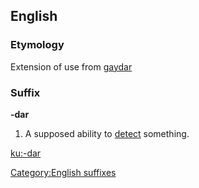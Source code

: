 {{rfv}}
==English==
===Etymology===
Extension of use from [[gaydar]]

===Suffix===
'''-dar'''
#{{usually|jocular}} A supposed ability to [[detect]] something.

[[Category:English suffixes]]
[[ku:-dar]]